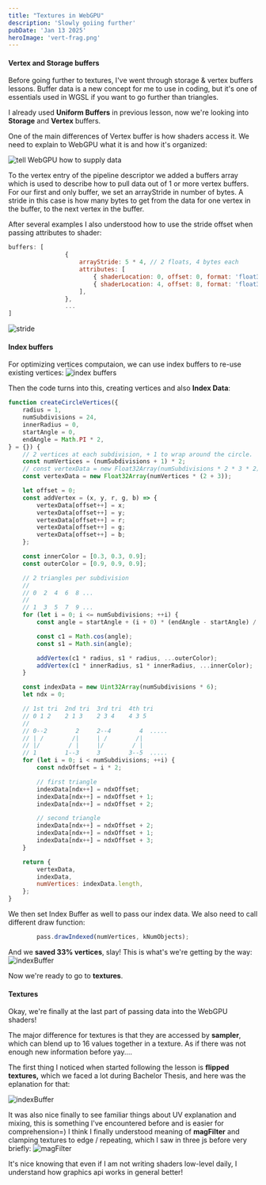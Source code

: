 ```yaml
---
title: "Textures in WebGPU"
description: 'Slowly goiing further'
pubDate: 'Jan 13 2025'
heroImage: 'vert-frag.png'
---
```


#### Vertex and Storage buffers
Before going further to textures, I've went through storage & vertex buffers lessons.
Buffer data is a new concept for me to use in coding, but it's one of essentials used in WGSL if you want to go further than triangles.

I already used **Uniform Buffers** in previous lesson, now we're looking into **Storage** and **Vertex** buffers.

One of the main differences of Vertex buffer is how shaders access it. We need to explain to WebGPU what it is and how it's organized:

![tell WebGPU how to supply data ](/shaders-research-blog/images/vertex-data-supply.png)

To the vertex entry of the pipeline descriptor we added a buffers array which is used to describe how to pull data out of 1 or more vertex buffers. For our first and only buffer, we set an arrayStride in number of bytes. A stride in this case is how many bytes to get from the data for one vertex in the buffer, to the next vertex in the buffer.

After several examples I also understood how to use the stride offset when passing attributes to shader:
```javascript
buffers: [
                {
                    arrayStride: 5 * 4, // 2 floats, 4 bytes each
                    attributes: [
                        { shaderLocation: 0, offset: 0, format: 'float32x2' },  // position
                        { shaderLocation: 4, offset: 8, format: 'float32x3' },  // perVertexColor
                    ],
                },
                ...
]
```
![stride](/shaders-research-blog/images/stride.png)
#### Index buffers
For optimizing vertices computaion, we can use index buffers to re-use existing vertices:
![index buffers](/shaders-research-blog/images/index-buffers.png)

Then the code turns into this, creating vertices and also **Index Data**:
```javascript
function createCircleVertices({
    radius = 1,
    numSubdivisions = 24,
    innerRadius = 0,
    startAngle = 0,
    endAngle = Math.PI * 2,
} = {}) {
    // 2 vertices at each subdivision, + 1 to wrap around the circle.
    const numVertices = (numSubdivisions + 1) * 2;
    // const vertexData = new Float32Array(numSubdivisions * 2 * 3 * 2);
    const vertexData = new Float32Array(numVertices * (2 + 3));

    let offset = 0;
    const addVertex = (x, y, r, g, b) => {
        vertexData[offset++] = x;
        vertexData[offset++] = y;
        vertexData[offset++] = r;
        vertexData[offset++] = g;
        vertexData[offset++] = b;
    };

    const innerColor = [0.3, 0.3, 0.9];
    const outerColor = [0.9, 0.9, 0.9];

    // 2 triangles per subdivision
    //
    // 0  2  4  6  8 ...
    //
    // 1  3  5  7  9 ...
    for (let i = 0; i <= numSubdivisions; ++i) {
        const angle = startAngle + (i + 0) * (endAngle - startAngle) / numSubdivisions;

        const c1 = Math.cos(angle);
        const s1 = Math.sin(angle);

        addVertex(c1 * radius, s1 * radius, ...outerColor);
        addVertex(c1 * innerRadius, s1 * innerRadius, ...innerColor);
    }

    const indexData = new Uint32Array(numSubdivisions * 6);
    let ndx = 0;

    // 1st tri  2nd tri  3rd tri  4th tri
    // 0 1 2    2 1 3    2 3 4    4 3 5
    //
    // 0--2        2     2--4        4  .....
    // | /        /|     | /        /|
    // |/        / |     |/        / |
    // 1        1--3     3        3--5  .....
    for (let i = 0; i < numSubdivisions; ++i) {
        const ndxOffset = i * 2;

        // first triangle
        indexData[ndx++] = ndxOffset;
        indexData[ndx++] = ndxOffset + 1;
        indexData[ndx++] = ndxOffset + 2;

        // second triangle
        indexData[ndx++] = ndxOffset + 2;
        indexData[ndx++] = ndxOffset + 1;
        indexData[ndx++] = ndxOffset + 3;
    }

    return {
        vertexData,
        indexData,
        numVertices: indexData.length,
    };
}
```
We then set Index Buffer as well to pass our index data.
We also need to call different draw function:
```javascript
        pass.drawIndexed(numVertices, kNumObjects);
```
And we **saved 33% vertices**, slay!
This is what's we're getting by the way:
![indexBuffer](/shaders-research-blog/images/indexBuffer.png)

Now we're ready to go to **textures**.

#### Textures

Okay, we're finally at the last part of passing data into the WebGPU shaders!

The major difference for textures is that they are accessed by **sampler**, which can blend up to 16 values together in a texture.
As if there was not enough new information before yay....

The first thing I noticed when started following the lesson is **flipped textures,** which we faced a lot during Bachelor Thesis, and here was the eplanation for that:

![indexBuffer](/shaders-research-blog/images/flipped-textures.png)

It was also nice finally to see familiar things about UV explanation and mixing, this is something I've encountered before and is easier for comprehension=)
I think I finally understood meaning of **magFilter** and clamping textures to edge / repeating, which I saw in three js before very briefly:
![magFilter](/shaders-research-blog/images/magFilter.png)

It's nice knowing that even if I am not writing shaders low-level daily, I understand how graphics api works in general better!
